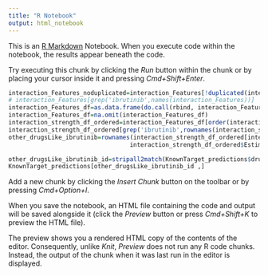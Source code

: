 ```yaml
---
title: "R Notebook"
output: html_notebook
---
```


This is an [R Markdown](http://rmarkdown.rstudio.com) Notebook. When you execute code within the notebook, the results appear beneath the code. 

Try executing this chunk by clicking the *Run* button within the chunk or by placing your cursor inside it and pressing *Cmd+Shift+Enter*. 
<!-- Find other BTK-ibrutinib like drugs -->
```r
interaction_Features_noduplicated=interaction_Features[!duplicated(interaction_Features)]
# interaction_Features[grep('ibrutinib',names(interaction_Features))]
interaction_Features_df=as.data.frame(do.call(rbind, interaction_Features_noduplicated))
interaction_Features_df=na.omit(interaction_Features_df)
interaction_strength_df_ordered=interaction_Features_df[order(interaction_Features_df$Estimate),]
interaction_strength_df_ordered[grep('ibrutinib',rownames(interaction_strength_df_ordered)),]
other_drugsLike_ibrutinib=rownames(interaction_strength_df_ordered[interaction_strength_df_ordered$`Pr(>|t|)` < 0.05 & 
                                  interaction_strength_df_ordered$Estimate < -1,])
```


```r
other_drugsLike_ibrutinib_id=stripall2match(KnownTarget_predictions$drugName) %in% stripall2match(other_drugsLike_ibrutinib)
KnownTarget_predictions[other_drugsLike_ibrutinib_id ,]
```

Add a new chunk by clicking the *Insert Chunk* button on the toolbar or by pressing *Cmd+Option+I*.

When you save the notebook, an HTML file containing the code and output will be saved alongside it (click the *Preview* button or press *Cmd+Shift+K* to preview the HTML file). 

The preview shows you a rendered HTML copy of the contents of the editor. Consequently, unlike *Knit*, *Preview* does not run any R code chunks. Instead, the output of the chunk when it was last run in the editor is displayed.

